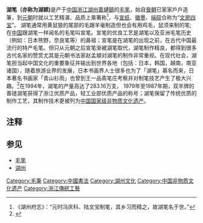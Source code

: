 {{Fanpov|time=2020-08-13T03:28:39+00:00}}
'''湖笔（亦称为湖颖)'''是产于[[中国|中国]][[浙江|浙江]][[湖州|湖州]][[善璉鎮|善璉鎮]]的[[毛笔|毛笔]]，始自[[晉朝|晉朝]]已家家戶戶造筆，到[[元朝|元朝]]时就以工艺精湛、品质上乘著称<ref>《湖州府志》：“元时冯庆科、陆文宝制笔，其乡习而精之，故湖笔名于世。”</ref>，与[[宣纸|宣纸]]、[[徽墨|徽墨]]、[[端砚|端砚]]合称为“[[文房四宝|文房四宝]]”。
湖笔通常用黄鼠狼的尾部的毛跟羊毫制造但也会有用鸡毛，鼠须来制的笔; 在[[中国|中国]]跟湖笔一样闻名的毛笔叫宣笔。宣笔的优良工艺是湖笔以及亚洲毛笔历史（例如：日本熊野，奈良笔等）的鼻祖；宣笔是在湖笔的出现之前，在古代中国最流行的特产毛笔。但只从元朝之后宣笔渐被湖笔取代，湖笔制作精良，都得到很多古代名家的赞赏尤其是元朝书法家赵孟頫对湖笔的制作非常重视。在现代社会，湖笔担当起中国文化的重要象征并输出到世界各地（包括：日本，韩国，越南，南亚诸国），随着旅游业界的发展，日本书画界人士很多也为了「湖笔」慕名而来，日本著名书画家「青山衫雨」也曾到王一品斋笔庄考察并对制笔技艺产生了极大兴趣。<ref>{{cite web |title=日本皇室“改户口”，毛笔苏州的 |url=https://news.sina.com.cn/c/2021-10-29/doc-iktzqtyu4334936.shtml |website=新浪 |accessdate=2021-10-30 |language=zh-cn |date=2021-10-29 |archive-date=2021-10-30 |archive-url=https://web.archive.org/web/20211030125002/https://news.sina.com.cn/c/2021-10-29/doc-iktzqtyu4334936.shtml |dead-url=no }}</ref>在1994年，湖笔的产量高达了283.16万支， 1979年至1987年期，双羊牌的善琏湖笔获得了浙江优质产品，轻工业部优质产品的称号；湖笔保留了传统优质的制作工艺，其制作技术更被列为[[中国国家级非物质文化遗产列表|中国国家级非物质文化遗产]]。

==注释==
<references />

==参见==
* [[毛笔|毛笔]]
* [[湖州|湖州]]

{{四大毛笔}}

{{文房四宝}}
[[Category:毛筆|Category:毛筆]]
[[Category:中國書法|Category:中國書法]]
[[Category:湖州文化|Category:湖州文化]]
[[Category:中国非物质文化遗产|Category:中国非物质文化遗产]]
[[Category:浙江傳統工藝|Category:浙江傳統工藝]]